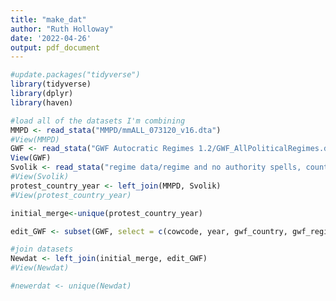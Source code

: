 ```yaml
---
title: "make_dat"
author: "Ruth Holloway"
date: '2022-04-26'
output: pdf_document
---
```


```r
#update.packages("tidyverse")
library(tidyverse)
library(dplyr)
library(haven)

#load all of the datasets I'm combining
MMPD <- read_stata("MMPD/mmALL_073120_v16.dta")
#View(MMPD)
GWF <- read_stata("GWF Autocratic Regimes 1.2/GWF_AllPoliticalRegimes.dta")
View(GWF)
Svolik <- read_stata("regime data/regime and no authority spells, country-year, 1946-2008.dta")
#View(Svolik)
protest_country_year <- left_join(MMPD, Svolik)
#View(protest_country_year)

initial_merge<-unique(protest_country_year)

edit_GWF <- subset(GWF, select = c(cowcode, year, gwf_country, gwf_regimetype, gwf_party, gwf_military, gwf_monarchy, gwf_personal, gwf_nonautocracy))

#join datasets
Newdat <- left_join(initial_merge, edit_GWF)
#View(Newdat)

#newerdat <- unique(Newdat)

```


